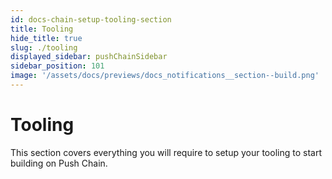 ```yaml
---
id: docs-chain-setup-tooling-section
title: Tooling
hide_title: true
slug: ./tooling
displayed_sidebar: pushChainSidebar
sidebar_position: 101
image: '/assets/docs/previews/docs_notifications__section--build.png'
---
```


# Tooling

This section covers everything you will require to setup your tooling to start building on Push Chain.

<head>
  <title>Tooling Section | Setup | Push Chain Docs</title>
</head>


<DocCardList />

